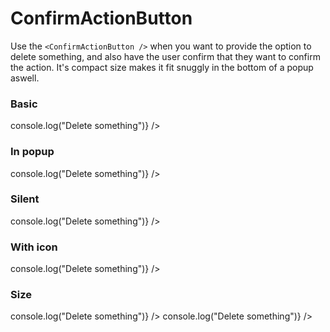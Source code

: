 
<Meta title="Components/Buttons/ConfirmActionButton" component={ConfirmActionButton} />

# ConfirmActionButton

Use the `<ConfirmActionButton />` when you want to provide the option to delete something,
and also have the user confirm that they want to confirm the action.
It's compact size makes it fit snuggly in the bottom of a popup aswell.

<ArgsTable of={ConfirmActionButton} />

### Basic

<Canvas>
    <Story name="basic">
        <ConfirmActionButton
            label="Delete something"
            question="Are you sure you want to delete something?"
            onConfirm={() => console.log("Delete something")}
        />
    </Story>
</Canvas>

### In popup

<Canvas>
    <Story name="in popup">
        <ConfirmActionButton
            popup={true}
            label="Delete something"
            question="Are you sure you want to delete something?"
            onConfirm={() => console.log("Delete something")}
        />
    </Story>
</Canvas>

### Silent

<Canvas>
    <Story name="silent">
        <ConfirmActionButton
            popup={true}
            silent={true}
            label="Delete something"
            question="Are you sure you want to delete something?"
            onConfirm={() => console.log("Delete something")}
        />
    </Story>
</Canvas>

### With icon

<Canvas>
    <Story name="with icon">
        <ConfirmActionButton
            icon="trash"
            label="Delete something"
            question="Are you sure you want to delete something?"
            onConfirm={() => console.log("Delete something")}
        />
    </Story>
</Canvas>

### Size

<Canvas>
    <Story name="size">
        <Row>
            <Col span={12}>
                <ConfirmActionButton
                    size="small"
                    label="Delete something"
                    question="Are you sure you want to delete something?"
                    onConfirm={() => console.log("Delete something")}
                />
            </Col>
            <Col span={12}>
                <ConfirmActionButton
                    size="big"
                    label="Delete something"
                    question="Are you sure you want to delete something?"
                    onConfirm={() => console.log("Delete something")}
                />
            </Col>
        </Row>
    </Story>
</Canvas>
